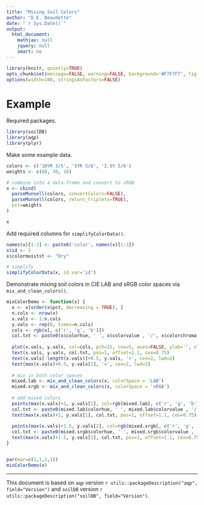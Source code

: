 ```yaml
---
title: "Mixing Soil Colors"
author: "D.E. Beaudette"
date: "`r Sys.Date()`"
output:
  html_document:
    mathjax: null
    jquery: null
    smart: no
---
```

  
```r
library(knitr, quietly=TRUE)
opts_chunk$set(message=FALSE, warning=FALSE, background='#F7F7F7', fig.retina=2, dev='png', tidy=FALSE, verbose=FALSE)
options(width=100, stringsAsFactors=FALSE)
```


# Example

Required packages.
```r
library(soilDB)
library(aqp)
library(plyr)
```


Make some example data.
```r
colors <- c('10YR 3/5', '5YR 5/6', '2.5Y 5/6')
weights <- c(60, 30, 10)

# combine into a data.frame and convert to sRGB
x <- cbind(
  parseMunsell(colors, convertColors=FALSE),
  parseMunsell(colors, return_triplets=TRUE),
  pct=weights
)

x
```


Add required columns for `simplifyColorData()`.
```r
names(x)[1:3] <- paste0('color', names(x)[1:3])
x$id <- 1
x$colormoistst <- "Dry"

# simplify
simplifyColorData(x, id.var='id')

```


Demonstrate mixing soil colors in CIE LAB and sRGB color spaces via `mix_and_clean_colors()`.
```r
mixColorDemo <- function(x) {
  x <- x[order(x$pct, decreasing = TRUE), ]
  n.cols <- nrow(x)
  x.vals <- 1:n.cols
  y.vals <- rep(0, times=n.cols)
  cols <- rgb(x[, c('r', 'g', 'b')])
  col.txt <- paste0(x$colorhue, ' ', x$colorvalue , '/', x$colorchroma, '\n(', x$pct, '%)')
  
  plot(x.vals, y.vals, col=cols, pch=15, cex=5, axes=FALSE, ylab='', xlab='', xlim=c(0.5, n.cols + 2.5))
  text(x.vals, y.vals, col.txt, pos=1, offset=1.1, cex=0.75)
  text(x.vals[-length(x.vals)]+0.5, y.vals, '+', cex=2, lwd=2)
  text(max(x.vals)+0.5, y.vals[1], '=', cex=2, lwd=2)
  
  # mix in both color spaces
  mixed.lab <- mix_and_clean_colors(x, colorSpace = 'LAB')
  mixed.srgb <- mix_and_clean_colors(x, colorSpace = 'sRGB')
  
  # add mixed colors
  points(max(x.vals)+1, y.vals[1], col=rgb(mixed.lab[, c('r', 'g', 'b')]), cex=5, pch=15)
  col.txt <- paste0(mixed.lab$colorhue, ' ', mixed.lab$colorvalue , '/', mixed.lab$colorchroma, '\n(LAB)')
  text(max(x.vals)+1, y.vals[1], col.txt, pos=1, offset=1.1, cex=0.75)
  
  points(max(x.vals)+1.5, y.vals[2], col=rgb(mixed.srgb[, c('r', 'g', 'b')]), cex=5, pch=15)
  col.txt <- paste0(mixed.srgb$colorhue, ' ', mixed.srgb$colorvalue , '/', mixed.srgb$colorchroma, '\n(sRGB)')
  text(max(x.vals)+1.5, y.vals[1], col.txt, pos=1, offset=1.1, cex=0.75)
}


par(mar=c(1,1,1,1))
mixColorDemo(x)
```





----------------------------
This document is based on `aqp` version `r utils::packageDescription("aqp", field="Version")` and `soilDB` version `r utils::packageDescription("soilDB", field="Version")`.

